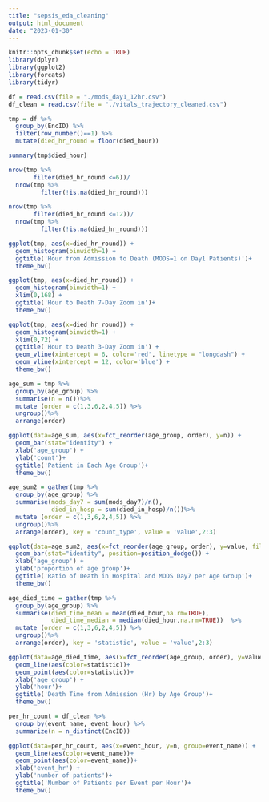 ```yaml
---
title: "sepsis_eda_cleaning"
output: html_document
date: "2023-01-30"
---
```


```r
knitr::opts_chunk$set(echo = TRUE)
library(dplyr)
library(ggplot2)
library(forcats)
library(tidyr)
```

```r
df = read.csv(file = "./mods_day1_12hr.csv")
df_clean = read.csv(file = "./vitals_trajectory_cleaned.csv")
```


```r
tmp = df %>%
  group_by(EncID) %>% 
  filter(row_number()==1) %>%
  mutate(died_hr_round = floor(died_hour))

summary(tmp$died_hour)

nrow(tmp %>%
       filter(died_hr_round <=6))/
  nrow(tmp %>%
         filter(!is.na(died_hr_round)))

nrow(tmp %>%
       filter(died_hr_round <=12))/
  nrow(tmp %>%
         filter(!is.na(died_hr_round)))

ggplot(tmp, aes(x=died_hr_round)) + 
  geom_histogram(binwidth=1) +
  ggtitle('Hour from Admission to Death (MODS=1 on Day1 Patients)')+
  theme_bw()

ggplot(tmp, aes(x=died_hr_round)) + 
  geom_histogram(binwidth=1) +
  xlim(0,168) +
  ggtitle('Hour to Death 7-Day Zoom in')+
  theme_bw()

ggplot(tmp, aes(x=died_hr_round)) + 
  geom_histogram(binwidth=1) +
  xlim(0,72) +
  ggtitle('Hour to Death 3-Day Zoom in') + 
  geom_vline(xintercept = 6, color='red', linetype = "longdash") +
  geom_vline(xintercept = 12, color='blue') +
  theme_bw()

```


```r
age_sum = tmp %>%
  group_by(age_group) %>%
  summarise(n = n())%>%
  mutate (order = c(1,3,6,2,4,5)) %>%
  ungroup()%>%
  arrange(order)

ggplot(data=age_sum, aes(x=fct_reorder(age_group, order), y=n)) +
  geom_bar(stat="identity") +
  xlab('age_group') +
  ylab('count')+
  ggtitle('Patient in Each Age Group')+
  theme_bw()

age_sum2 = gather(tmp %>%
  group_by(age_group) %>%
  summarise(mods_day7 = sum(mods_day7)/n(),
            died_in_hosp = sum(died_in_hosp)/n())%>%
  mutate (order = c(1,3,6,2,4,5)) %>%
  ungroup()%>%
  arrange(order), key = 'count_type', value = 'value',2:3)

ggplot(data=age_sum2, aes(x=fct_reorder(age_group, order), y=value, fill=count_type)) +
  geom_bar(stat="identity", position=position_dodge()) +
  xlab('age_group') +
  ylab('proportion of age group')+
  ggtitle('Ratio of Death in Hospital and MODS Day7 per Age Group')+
  theme_bw()

age_died_time = gather(tmp %>%
  group_by(age_group) %>%
  summarise(died_time_mean = mean(died_hour,na.rm=TRUE),
            died_time_median = median(died_hour,na.rm=TRUE))  %>%
  mutate (order = c(1,3,6,2,4,5)) %>%
  ungroup()%>%
  arrange(order), key = 'statistic', value = 'value',2:3)

ggplot(data=age_died_time, aes(x=fct_reorder(age_group, order), y=value, group=statistic)) +
  geom_line(aes(color=statistic))+
  geom_point(aes(color=statistic))+
  xlab('age_group') +
  ylab('hour')+
  ggtitle('Death Time from Admission (Hr) by Age Group')+
  theme_bw()

```

```r
per_hr_count = df_clean %>%
  group_by(event_name, event_hour) %>%
  summarize(n = n_distinct(EncID)) 

ggplot(data=per_hr_count, aes(x=event_hour, y=n, group=event_name)) +
  geom_line(aes(color=event_name))+
  geom_point(aes(color=event_name))+
  xlab('event_hr') +
  ylab('number of patients')+
  ggtitle('Number of Patients per Event per Hour')+
  theme_bw()

```

